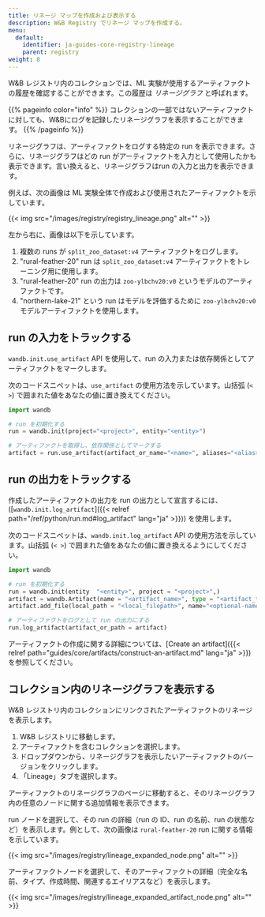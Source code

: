 ```yaml
---
title: リネージ マップを作成および表示する
description: W&B Registry でリネージ マップを作成する。
menu:
  default:
    identifier: ja-guides-core-registry-lineage
    parent: registry
weight: 8
---
```


W&B レジストリ内のコレクションでは、ML 実験が使用するアーティファクトの履歴を確認することができます。この履歴は _リネージグラフ_ と呼ばれます。

{{% pageinfo color="info" %}}
コレクションの一部ではないアーティファクトに対しても、W&Bにログを記録したリネージグラフを表示することができます。
{{% /pageinfo %}}

リネージグラフは、アーティファクトをログする特定の run を表示できます。さらに、リネージグラフはどの run がアーティファクトを入力として使用したかも表示できます。言い換えると、リネージグラフはrun の入力と出力を表示できます。

例えば、次の画像は ML 実験全体で作成および使用されたアーティファクトを示しています。

{{< img src="/images/registry/registry_lineage.png" alt="" >}}

左から右に、画像は以下を示しています。
1. 複数の runs が `split_zoo_dataset:v4` アーティファクトをログします。
2. "rural-feather-20" run は `split_zoo_dataset:v4` アーティファクトをトレーニング用に使用します。
3. "rural-feather-20" run の出力は `zoo-ylbchv20:v0` というモデルのアーティファクトです。
4. "northern-lake-21" という run はモデルを評価するために `zoo-ylbchv20:v0` モデルアーティファクトを使用します。

## run の入力をトラックする

`wandb.init.use_artifact` API を使用して、run の入力または依存関係としてアーティファクトをマークします。

次のコードスニペットは、`use_artifact` の使用方法を示しています。山括弧 (`< >`) で囲まれた値をあなたの値に置き換えてください。

```python
import wandb

# run を初期化する
run = wandb.init(project="<project>", entity="<entity>")

# アーティファクトを取得し、依存関係としてマークする
artifact = run.use_artifact(artifact_or_name="<name>", aliases="<alias>")
```

## run の出力をトラックする

作成したアーティファクトの出力を run の出力として宣言するには、([`wandb.init.log_artifact`]({{< relref path="/ref/python/run.md#log_artifact" lang="ja" >}})) を使用します。

次のコードスニペットは、`wandb.init.log_artifact` API の使用方法を示しています。山括弧 (`< >`) で囲まれた値をあなたの値に置き換えるようにしてください。

```python
import wandb

# run を初期化する
run = wandb.init(entity  "<entity>", project = "<project>",)
artifact = wandb.Artifact(name = "<artifact_name>", type = "<artifact_type>")
artifact.add_file(local_path = "<local_filepath>", name="<optional-name>")

# アーティファクトをログとして run の出力にする
run.log_artifact(artifact_or_path = artifact)
```

アーティファクトの作成に関する詳細については、[Create an artifact]({{< relref path="guides/core/artifacts/construct-an-artifact.md" lang="ja" >}}) を参照してください。

## コレクション内のリネージグラフを表示する

W&B レジストリ内のコレクションにリンクされたアーティファクトのリネージを表示します。

1. W&B レジストリに移動します。
2. アーティファクトを含むコレクションを選択します。
3. ドロップダウンから、リネージグラフを表示したいアーティファクトのバージョンをクリックします。
4. 「Lineage」タブを選択します。

アーティファクトのリネージグラフのページに移動すると、そのリネージグラフ内の任意のノードに関する追加情報を表示できます。

run ノードを選択して、その run の詳細（run の ID、run の名前、run の状態など）を表示します。例として、次の画像は `rural-feather-20` run に関する情報を示しています。

{{< img src="/images/registry/lineage_expanded_node.png" alt="" >}}

アーティファクトノードを選択して、そのアーティファクトの詳細（完全な名前、タイプ、作成時間、関連するエイリアスなど）を表示します。

{{< img src="/images/registry/lineage_expanded_artifact_node.png" alt="" >}}